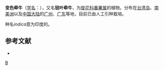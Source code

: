 {{Speciesbox
| image =Starr_030202-0074_Ipomoea_indica.jpg
| image_width = 250px
| genus = Ipomoea
| species = indica
| authority = (Burm.) R. C. Fang
| synonyms = *''Ipomoea acuminata'' <small>([[Martin_Vahl_(botanist)|Vahl]]) [[Johann_Jacob_Roemer|Roem.]] & [[Josef_August_Schultes|Schult.]]</small><ref>[http://plants.usda.gov/java/profile?symbol=IPIN USDA Plants Profile]</ref>
* ''Ipomoea cathartica'' <small>[[Jean_Louis_Marie_Poiret|Poir.]]</small>
* ''Ipomoea congesta'' <small>[[Robert_Brown_(botanist)|R.Br.]]</small>
* ''Ipomoea indica var. acuminata'' <small>(Vahl) [[Francis_Raymond_Fosberg|Fosberg]]</small>
* ''Ipomoea learii'' <small>[[John_Lindley|Lindl.]]</small><ref>[http://www.aluka.org/action/showMetadata?doi=10.5555/AL.AP.UPWTA.1_1087&pgs= Aluka Species Profile]{{dead link|date=2017年12月 |bot=InternetArchiveBot |fix-attempted=yes }}</ref>
* ''Ipomoea mutablilis'' <small>Lindl.</small>
* ''Pharbitis cathartica'' <small>(Poir.) [[Jacques_Denis_Choisy|Choisy]]</small>
}}

'''变色牵牛'''（[[学名|学名]]：{{lang|la|''Ipomoea indica''}}），又名'''锐叶牵牛'''，为[[旋花科|旋花科]][[番薯属|番薯属]]的植物。分布在[[台湾岛|台湾岛]]、[[南美洲|南美洲]]以及[[中国大陆|中国大陆]]的[[广州|广州]]、[[广东|广东]]等地，目前已由人工引种栽培。

种名''indica''意为印度的。

==参考文献==
{{reflist}}
* {{TaiBNET| zh=锐叶牵牛 | id=204680 | binomial=Ipomoea indica | authority=(Burm. f.) Merr., 1917 | var= | accessdate=2013-01-24}}
{{Commons|Ipomoea indica}}
{{Taxonbar|from=Q159654}}

[[Category:番薯属|B]]


{{植物小作品}}